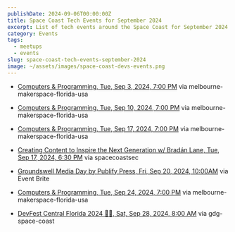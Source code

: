 ```yaml
---
publishDate: 2024-09-06T00:00:00Z
title: Space Coast Tech Events for September 2024
excerpt: List of tech events around the Space Coast for September 2024.
category: Events
tags:
  - meetups
  - events
slug: space-coast-tech-events-september-2024
image: ~/assets/images/space-coast-devs-events.png
---
```


- [Computers & Programming, Tue, Sep 3, 2024, 7:00 PM](https://meetup.com/melbourne-makerspace-florida-usa/events/302836658/?eventOrigin=group_upcoming_events) via melbourne-makerspace-florida-usa

- [Computers & Programming, Tue, Sep 10, 2024, 7:00 PM](https://www.meetup.com/melbourne-makerspace-florida-usa/events/302970143/?eventOrigin=group_upcoming_events#) via melbourne-makerspace-florida-usa

- [Computers & Programming, Tue, Sep 17, 2024, 7:00 PM](https://www.meetup.com/melbourne-makerspace-florida-usa/events/303106735/?eventOrigin=group_upcoming_events) via melbourne-makerspace-florida-usa


- [Creating Content to Inspire the Next Generation w/ Bradán Lane, Tue, Sep 17, 2024, 6:30 PM](https://meetup.com/spacecoastsec/events/302221666/?eventOrigin=group_upcoming_events) via spacecoastsec

- [Groundswell Media Day by Publify Press, Fri, Sep 20, 2024, 10:00AM](https://www.eventbrite.com/e/groundswell-media-day-by-publify-press-tickets-996416868677?aff=spacecoastdevs) via Event Brite

- [Computers & Programming, Tue, Sep 24, 2024, 7:00 PM](https://www.meetup.com/melbourne-makerspace-florida-usa/events/302771150/?eventOrigin=group_upcoming_events) via melbourne-makerspace-florida-usa


- [DevFest Central Florida 2024 🎢🏰, Sat, Sep 28, 2024, 8:00 AM](https://meetup.com/gdg-space-coast/events/303104109/?eventOrigin=group_upcoming_events) via gdg-space-coast
